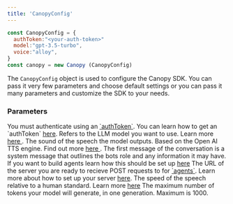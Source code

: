 ```yaml
---
title: 'CanopyConfig'
---
```


<RequestExample>

```javascript index.js
const CanopyConfig = {
  authToken:"<your-auth-token>"
  model:"gpt-3.5-turbo",
  voice:"alloy",
}
const canopy = new Canopy (CanopyConfig)

```

</RequestExample>

The `CanopyConfig` object is used to configure the Canopy SDK. 
You can pass it very few parameters and choose default settings or you can pass it many parameters and customize the SDK to your needs.

### Parameters
<ParamField path="authToken" type="string" required="true">
  You must authenticate using an <a href="/api-reference/overview#step-3-get-authentication-token">`authToken`</a>. You can learn how 
  to get an `authToken` <a href="/api-reference/overview#step-3-get-authentication-token">here</a>.
</ParamField>

<ParamField path="model" type="string" default="gpt-3.5-turbo">
Refers to the LLM model you want to use. Learn more <a href="/documentation/llm-concepts#models"> here </a>.
</ParamField>
<ParamField path="voice" type="string" default="alloy">
The sound of the speech the model outputs. Based on the Open AI TTS engine. Find out more <a href="/documentation/speech-and-visual-concepts#voice"> here </a>.
</ParamField>
<ParamField path="initialSystemMessage" type="string">
The first message of the conversation is a system message that outlines the bots role and any information it may have. If you want to build agents learn how this should be set up 
<a href="/documentation/Action-Taking-Agents#step-1-initiate-actions-with-a-system-message"> here</a>
</ParamField>
<ParamField path="baseAgentUrl" type="string" >
The URL of the server you are ready to recieve POST requests to for  <a href="/documentation/Action-Taking-Agents"> `agents`</a>. Learn more about how to set up your server
<a href="/documentation/Action-Taking-Agents/base-agent-url"> here</a>.
</ParamField>
<ParamField path="playbackSpeed" type="string" default="1" >
The speed of the speech relative to a human standard. Learn more <a href="/documentation/speech-and-visual-concepts#playback-speed"> here</a>
</ParamField>
<ParamField path="modelMaxTokens" type="string" default="300" >
The maximum number of tokens your model will generate, in one generation. Maximum is 1000.
</ParamField>


